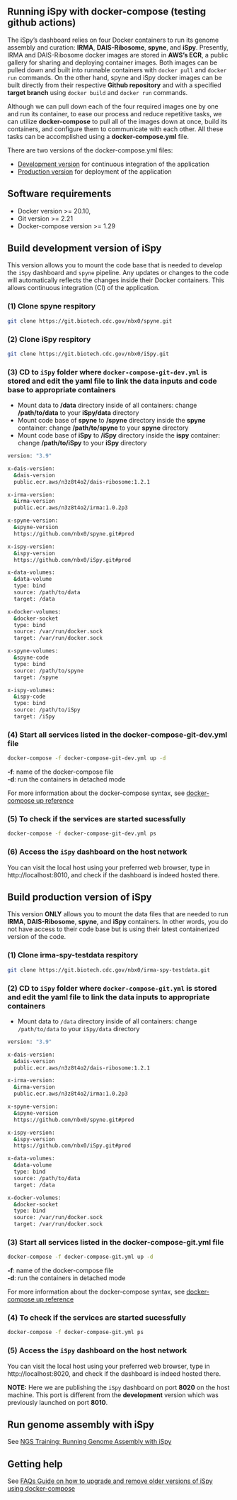 
## Running iSpy with docker-compose (testing github actions)

The iSpy's dashboard relies on four Docker containers to run its genome assembly and curation: **IRMA**, **DAIS-Ribosome**, **spyne**, and **iSpy**. Presently, IRMA and DAIS-Ribosome docker images are stored in **AWS’s ECR**, a public gallery for sharing and deploying container images. Both images can be pulled down and built into runnable containers with ```docker pull``` and ```docker run``` commands. On the other hand, spyne and iSpy docker images can be built directly from their respective **Github repository** and with a specified **target branch** using ```docker build``` and ```docker run``` commands.

Although we can pull down each of the four required images one by one and run its container, to ease our process and reduce repetitive tasks, we can utilize **docker-compose** to pull all of the images down at once, build its containers, and configure them to communicate with each other. All these tasks can be accomplished using a **docker-compose.yml** file.

There are two versions of the docker-compose.yml files:

- [Development version](#build-development-version-of-ispy) for continuous integration of the application
- [Production version](#build-production-version-of-ispy) for deployment of the application

## Software requirements

- Docker version >= 20.10,
- Git version >= 2.21
- Docker-compose version >= 1.29

## Build development version of iSpy

This version allows you to mount the code base that is needed to develop the `iSpy` dashboard and `spyne` pipeline. Any updates or changes to the code will automatically reflects the changes inside their Docker containers. This allows continuous integration (CI) of the application.

### (1) Clone spyne respitory

```bash
git clone https://git.biotech.cdc.gov/nbx0/spyne.git
``` 

### (2) Clone iSpy respitory

```bash
git clone https://git.biotech.cdc.gov/nbx0/iSpy.git
``` 

### (3) CD to `iSpy` folder where `docker-compose-git-dev.yml` is stored and edit the yaml file to link the data inputs and code base to appropriate containers

- Mount data to **/data** directory inside of all containers: change **/path/to/data** to your **iSpy/data** directory
- Mount code base of **spyne** to **/spyne** directory inside the **spyne** container: change **/path/to/spyne** to your **spyne** directory
- Mount code base of **iSpy** to **/iSpy** directory inside the **ispy** container: change **/path/to/iSpy** to your **iSpy** directory

```bash
version: "3.9"

x-dais-version:
  &dais-version 
  public.ecr.aws/n3z8t4o2/dais-ribosome:1.2.1

x-irma-version:
  &irma-version 
  public.ecr.aws/n3z8t4o2/irma:1.0.2p3

x-spyne-version:
  &spyne-version 
  https://github.com/nbx0/spyne.git#prod

x-ispy-version:
  &ispy-version 
  https://github.com/nbx0/iSpy.git#prod 

x-data-volumes:
  &data-volume
  type: bind
  source: /path/to/data
  target: /data

x-docker-volumes:
  &docker-socket
  type: bind
  source: /var/run/docker.sock 
  target: /var/run/docker.sock 

x-spyne-volumes:
  &spyne-code
  type: bind
  source: /path/to/spyne
  target: /spyne 

x-ispy-volumes:
  &ispy-code
  type: bind
  source: /path/to/iSpy
  target: /iSpy
```

### (4) Start all services listed in the docker-compose-git-dev.yml file

```bash
docker-compose -f docker-compose-git-dev.yml up -d 
```

**-f**: name of the docker-compose file <br>
**-d**: run the containers in detached mode <br>

For more information about the docker-compose syntax, see [docker-compose up reference](https://docs.docker.com/engine/reference/commandline/compose_up/)

### (5) To check if the services are started sucessfully

```bash
docker-compose -f docker-compose-git-dev.yml ps

```

### (6) Access the `iSpy` dashboard on the host network

You can visit the local host using your preferred web browser, type in http://localhost:8010, and check if the dashboard is indeed hosted there.


## Build production version of iSpy

This version **ONLY** allows you to mount the data files that are needed to run **IRMA**, **DAIS-Ribosome**, **spyne**, and **iSpy** containers. In other words, you do not have access to their code base but is using their latest containerized version of the code.


### (1) Clone irma-spy-testdata respitory

```bash
git clone https://git.biotech.cdc.gov/nbx0/irma-spy-testdata.git
```

### (2) CD to `iSpy` folder where `docker-compose-git.yml` is stored and edit the yaml file to link the data inputs to appropriate containers

- Mount data to `/data` directory inside of all containers: change `/path/to/data` to your `iSpy/data` directory

```bash
version: "3.9"

x-dais-version:
  &dais-version 
  public.ecr.aws/n3z8t4o2/dais-ribosome:1.2.1

x-irma-version:
  &irma-version 
  public.ecr.aws/n3z8t4o2/irma:1.0.2p3

x-spyne-version:
  &spyne-version 
  https://github.com/nbx0/spyne.git#prod

x-ispy-version:
  &ispy-version 
  https://github.com/nbx0/iSpy.git#prod 

x-data-volumes:
  &data-volume
  type: bind
  source: /path/to/data
  target: /data

x-docker-volumes:
  &docker-socket
  type: bind
  source: /var/run/docker.sock 
  target: /var/run/docker.sock 
```

### (3) Start all services listed in the docker-compose-git.yml file

```bash
docker-compose -f docker-compose-git.yml up -d 
```

**-f**: name of the docker-compose file <br>
**-d**: run the containers in detached mode <br>

For more information about the docker-compose syntax, see [docker-compose up reference](https://docs.docker.com/engine/reference/commandline/compose_up/)

### (4) To check if the services are started sucessfully

```bash
docker-compose -f docker-compose-git.yml ps

```

### (5) Access the `iSpy` dashboard on the host network

You can visit the local host using your preferred web browser, type in http://localhost:8020, and check if the dashboard is indeed hosted there.

**NOTE:** Here we are publishing the `iSpy` dashboard on port **8020** on the host machine. This port is different from the **development** version which was previously launched on port **8010**.

## Run genome assembly with iSpy

See [NGS Training: Running Genome Assembly with iSpy](running-ispy.html)

## Getting help

See [FAQs Guide on how to upgrade and remove older versions of iSpy using docker-compose](FAQs.html#how-to-start-restart-stop-or-remove-services-listed-in-docker-compose-yml)
